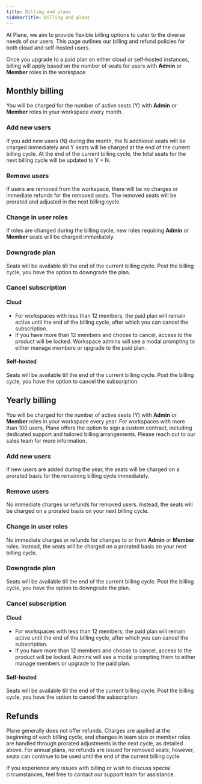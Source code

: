 ```yaml
---
title: Billing and plans
sidebarTitle: Billing and plans
---
```


At Plane, we aim to provide flexible billing options to cater to the diverse needs of our users. This page outlines our billing and refund policies for both cloud and self-hosted users.

Once you upgrade to a paid plan on either cloud or self-hosted instances, billing will apply based on the number of seats for users with **Admin** or **Member** roles in the workspace.

## Monthly billing

You will be charged for the number of active seats (Y) with **Admin** or **Member** roles in your workspace every month.

### Add new users

If you add new users (N) during the month, the N additional seats will be charged immediately and Y seats will be charged at the end of the current billing cycle. At the end of the current billing cycle, the total seats for the next billing cycle will be updated to Y + N.

### Remove users

If users are removed from the workspace, there will be no charges or immediate refunds for the removed seats. The removed seats will be prorated and adjusted in the next billing cycle.

### Change in user roles

If roles are changed during the billing cycle, new roles requiring **Admin** or **Member** seats will be charged immediately. 

### Downgrade plan

Seats will be available till the end of the current billing cycle. Post the billing cycle, you have the option to downgrade the plan.

### Cancel subscription

#### Cloud
- For workspaces with less than 12 members, the paid plan will remain active until the end of the billing cycle, after which you can cancel the subscription.
- If you have more than 12 members and choose to cancel, access to the product will be locked. Workspace admins will see a modal prompting to either manage members or upgrade to the paid plan.

#### Self-hosted

Seats will be available till the end of the current billing cycle. Post the billing cycle, you have the option to cancel the subscription.

## Yearly billing

You will be charged for the number of active seats (Y) with **Admin** or **Member** roles in your workspace every year. For workspaces with more than 100 users, Plane offers the option to sign a custom contract, including dedicated support and tailored billing arrangements. Please reach out to our sales team for more information.

### Add new users

If new users are added during the year, the seats will be charged on a prorated basis for the remaining billing cycle immediately.

### Remove users

No immediate charges or refunds for removed users. Instead, the seats will be charged on a prorated basis on your next billing cycle.

### Change in user roles

No immediate charges or refunds for changes to or from **Admin** or **Member** roles. Instead, the seats will be charged on a prorated basis on your next billing cycle.

### Downgrade plan

Seats will be available till the end of the current billing cycle. Post the billing cycle, you have the option to downgrade the plan.

### Cancel subscription

#### Cloud
- For workspaces with less than 12 members, the paid plan will remain active until the end of the billing cycle, after which you can cancel the subscription.
- If you have more than 12 members and choose to cancel, access to the product will be locked. Admins will see a modal prompting them to either manage members or upgrade to the paid plan.

#### Self-hosted
Seats will be available till the end of the current billing cycle. Post the billing cycle, you have the option to cancel the subscription.

## Refunds

Plane generally does not offer refunds. Charges are applied at the beginning of each billing cycle, and changes in team size or member roles are handled through prorated adjustments in the next cycle, as detailed above. For annual plans, no refunds are issued for removed seats; however, seats can continue to be used until the end of the current billing cycle.

If you experience any issues with billing or wish to discuss special circumstances, feel free to contact our support team for assistance.